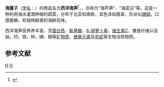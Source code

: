 {{Speciesbox
| taxon = Salicornia europaea
| image = Glasswort.jpg
| image_caption = 盐角草
}}
'''海蓬子'''（[[学名|学名]]：{{lang|la|''Salicornia europaea''}}）的商品名为'''西洋海笋'''<ref>{{cite web |url=http://www.xsny.gov.cn/detail.asp?pubID=34703 |title=西洋海笋首次露面 |publisher=秀山农业信息网 |date=2001-12-13 |accessdate=2009-09-26 }}{{dead link|date=2018年3月 |bot=InternetArchiveBot |fix-attempted=yes }}</ref>，{{citation needed|有“海人参”和“植物海鲜”之美誉}}，亦称为“海芦笋”、“海菜豆”等。这是一种利用海水灌溉种植的蔬菜，分布于北亚和南欧，其色泽如翡翠，形状似[[珊瑚|珊瑚]]，口感脆嫩，有独特鲜美的海鲜风味。

西洋海笋营养养丰富，含[[蛋白质|蛋白质]]、[[氨基酸|氨基酸]]、[[β-胡萝卜素|β-胡萝卜素]]、[[维生素C|维生素C]]、膳食纤维以及钠、钙、铁、锌、碘、硒等[[矿物质|矿物质]]、[[微量营养素|微量元素]]及[[皂甙|皂甙]]等生物活性物质。

==参考文献==
{{Reflist}}
{{Taxonbar|from=Q27943}}

{{DEFAULTSORT:Salicornia europaea}}
[[Category:藜亚科|H]]
[[Category:1753年描述的植物|H]]


{{Amaranthaceae-stub}}
